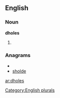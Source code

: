 ==English==

===Noun===
'''dholes'''

# {{plural of|[[dhole]]}}

===Anagrams===
* {{alphagram|dehlos}}
* [[sholde#English|sholde]]


[[Category:English plurals]]

[[ar:dholes]]